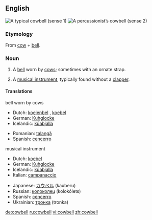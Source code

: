 {{wikipedia}}
==English==
[[Image:Cowbell-2.jpg|thumb|right|A typical cowbell (sense 1)]]
[[Image:Koebel.jpg|thumb|right|A percussionist’s cowbell (sense 2)]]
===Etymology===
From [[cow]] + [[bell]].

===Noun===
{{en-noun}}

# A [[bell]] worn by [[cow]]s; sometimes with an ornate strap.
# {{musici}} A [[musical instrument]], typically found without a [[clapper]].

====Translations====
;bell worn by cows
{{top}}
*Dutch: [[koeienbel]] {{f}}, [[koebel]] {{f}}
*German: [[Kuhglocke]] {{f}}
*Icelandic: [[kúabjalla]] {{f}}
{{mid}}
*Romanian: [[talangă]] {{f}}
*Spanish: [[cencerro]] {{m}}
{{bottom}}

;musical instrument
{{top}}
*Dutch: [[koebel]] {{f}}
*German: [[Kuhglocke]] {{f}}
*Icelandic: [[kúabjalla]] {{f}}
*Italian: [[campanaccio]] {{m}}
{{mid}}
*Japanese: [[カウベル]] (kauberu)
*Russian: [[колоколец]] (kolokólets) {{m}}
*Spanish: [[cencerro]] {{m}}
*Ukrainian: [[тронка]] (tronka) {{f}}
{{bottom}}

[[de:cowbell]]
[[ru:cowbell]]
[[vi:cowbell]]
[[zh:cowbell]]